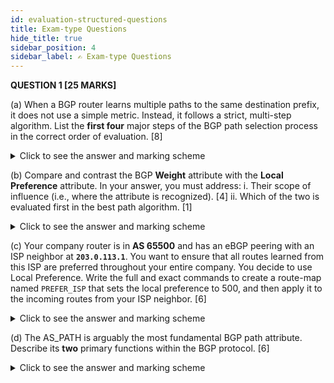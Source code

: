 ```yaml
---
id: evaluation-structured-questions
title: Exam-type Questions
hide_title: true
sidebar_position: 4
sidebar_label: ✍️ Exam-type Questions
---
```


<ModuleBanner />

**QUESTION 1 [25 MARKS]**

(a) When a BGP router learns multiple paths to the same destination prefix, it does not use a simple metric. Instead, it follows a strict, multi-step algorithm. List the **first four** major steps of the BGP path selection process in the correct order of evaluation.
[8]

<details>
    <summary>Click to see the answer and marking scheme</summary>

    **Answer:**

    The first four major steps, in order, are:

    1. Prefer the path with the highest **WEIGHT**.
    2. Prefer the path with the highest **LOCAL_PREFERENCE**.
    3. Prefer the path that was **locally originated** by this router (via a `network` or `aggregate` command).
    4. Prefer the path with the shortest **AS_PATH**.

    **Marking Scheme:**

    * [2 Marks] - For each correct step listed in the correct sequence.

</details>

(b) Compare and contrast the BGP **Weight** attribute with the **Local Preference** attribute. In your answer, you must address:
i. Their scope of influence (i.e., where the attribute is recognized). [4]
ii. Which of the two is evaluated first in the best path algorithm. [1]

<details>
    <summary>Click to see the answer and marking scheme</summary>

    **Answer:**

    i. **Scope of Influence:**
    - **Weight:** Is locally significant only to the router on which it is configured. It is a Cisco-proprietary attribute and is **not** advertised to any other BGP peer.
    - **Local Preference:** Is significant throughout the entire local Autonomous System. It **is** advertised to all iBGP peers and is used to create a consistent exit-path policy for the entire AS.

    ii. **Order of Evaluation:**
    - **Weight** is evaluated first. It is the very first step in the BGP path selection process.

    **Marking Scheme:**

    * [2 Marks] - For correctly describing the scope of Weight.
    * [2 Marks] - For correctly describing the scope of Local Preference.
    * [1 Mark] - For correctly stating that Weight is evaluated first.

</details>

(c) Your company router is in **AS 65500** and has an eBGP peering with an ISP neighbor at **`203.0.113.1`**. You want to ensure that all routes learned from this ISP are preferred throughout your entire company. You decide to use Local Preference. Write the full and exact commands to create a route-map named `PREFER_ISP` that sets the local preference to 500, and then apply it to the incoming routes from your ISP neighbor.
[6]

<details>
    <summary>Click to see the answer and marking scheme</summary>

    **Answer:**

    The solution requires creating a simple route-map and applying it to the BGP neighbor in the correct direction.

    ```bash
    configure terminal
    !
    route-map PREFER_ISP permit 10
    set local-preference 500
    !
    router bgp 65500
    neighbor 203.0.113.1 route-map PREFER_ISP in
    ```

    **Marking Scheme:**

    * [3 Marks] - For the correct route-map configuration.
    * [3 Marks] - For correctly applying the route-map to the neighbor in the `in` direction under the BGP process.

</details>

(d) The AS_PATH is arguably the most fundamental BGP path attribute. Describe its **two** primary functions within the BGP protocol.
[6]

<details>
    <summary>Click to see the answer and marking scheme</summary>

    **Answer:**

    1. **Loop Prevention:** This is its most critical function. The AS_PATH is a list of Autonomous Systems that a route advertisement has traversed. A BGP router will reject any update in which it sees its own AS number already present in the AS_PATH list. This fundamentally prevents routing loops between Autonomous Systems.

    2. **Path Selection Metric:** After local policy attributes like Weight and Local Preference are considered, the length of the AS_PATH is used as a primary metric for path selection. BGP will prefer the path that has traversed the fewest Autonomous Systems—in other words, the path with the **shortest AS_PATH**.

    **Marking Scheme:**
    * [3 Marks] - For a clear explanation of its function as a loop-prevention mechanism.
    * [3 Marks] - For a clear explanation of its function as a path selection metric (shorter is better).

</details>


